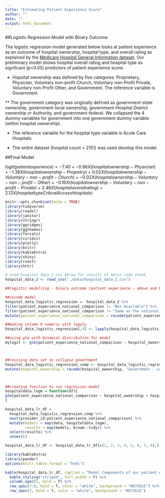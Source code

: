 ```yaml
---
title: "Estimating Patient Experience Score"
author: ""
date: ""
output: html_document
---
```


##Logistic Regression Model with Binary Outcome

The logistic regression model generated below looks at patient experience as an outcome of hospital ownership, hospital type, and overall rating as explained by the [Medicare Hospital General Information dataset](https://data.medicare.gov). Our preliminary model shows hospital overall rating and hospital type as signficant (p<0.05) predictors of patient experience score. 

* Hopsital ownership was defined by five categores: Proprietary, Physician, Voluntary non-profit Church, Voluntary non-Profit Private, Voluntary non-Profit Other, and Government. The reference variable is Government.

** The government category was originally defined as government-state ownership, government-local ownership, government-Hospital District ownership or Authority, and government-federal. We collapsed the 4 dummy variables for government into one government dummy variable (within hospital ownership). 

* The reference variable for the hospital type variable is Acute Care Hospitals. 

* The entire dataset (hospital count = 2151) was used develop this model.

##Final Model

$logit(patient experience) = -7.40 + -0.96X(hospitalownership-Physician) + -1.38X(hospitalownership-Propietry)
+ 0.02X(hospitalownership-Voluntary-non-profit-Church) + -0.02X(hospitalownership-Voluntary-non-profit-Other)
+ -0.16X(hospitalownership-Voluntary-non-profit-Private) + 2.46X(hospitaloverallrating) + 2.13X(hospitaltypeCriticalAccessHospitals)$

```r
knitr::opts_chunk$set(echo = TRUE)
library(tidyverse)
library(readxl)
library(janitor)
library(stringr)
library(ggridges)
library(ggthemes)
library(forcats)
library(viridis)
library(plotly)
library(knitr)
library(kableExtra)
library(shiny)
library(rvest)
library(httr)
```

```r
# Load hospital_data_2.csv below for results of above code chunk
hospital_data_2 <- read_csv("./data/hospital_data_2.csv")
```

```r
##logistic modelling - binary outcome (patient experience - above and below national average)

##recode model 
hospital_data_logistic_regression =  hospital_data_2 %>%
filter(patient_experience_national_comparison != "Not Available") %>%
filter(patient_experience_national_comparison != "Same as the national average") %>%
mutate(patient_experience_national_comparison = recode(patient_experience_national_comparison, "Above the national average" = "1", "Below the national average" = "0"))

##making column 9 numeric with lapply
hospital_data_logistic_regression[,9] <- lapply(hospital_data_logistic_regression[,9], as.numeric)

##using glm with binomial distribution for model 
mylogit <- glm(patient_experience_national_comparison ~ hospital_ownership + hospital_overall_rating + hospital_type, data = hospital_data_logistic_regression, family = "binomial"(link = "logit"))



##revising data set to collapse government
hospital_data_logistic_regression_comp <- hospital_data_logistic_regression %>%
mutate(hospital_ownership = recode(hospital_ownership, "Government - Local" = "Government", "Government - State" = "Government", "Government - Hospital District or Authority" = "Government", "Government - Federal" = "Government")) 



##creating function to run regression model
hospitaldata_logm = function(df){
glm(patient_experience_national_comparison ~ hospital_ownership + hospital_overall_rating + hospital_type, data = hospital_data_logistic_regression_comp, family = "binomial"(link = "logit"))
}

hospital_data_lr_df = 
  hospital_data_logistic_regression_comp %>% 
  nest(provider_id:patient_experience_national_comparison) %>%
  mutate(models = map(data, hospitaldata_logm),
         results = map(models, broom::tidy)) %>%
  select(results) %>% 
  unnest() 

hospital_data_lr_df <- hospital_data_lr_df[c(1, 2, 3, 4, 5, 6, 7, 8),]   
```

```r
library(kableExtra)
library(pander)
options(knitr.table.format = "html") 

kable(hospital_data_lr_df, caption = "Model Components of our patient experience model") %>%
  kable_styling("striped", full_width = F) %>%
  column_spec(5, bold = T) %>%
  row_spec(7:8, bold = T, color = "white", background = "#D7261E") %>%
  row_spec(3, bold = T, color = "white", background = "#D7261E") 
```



